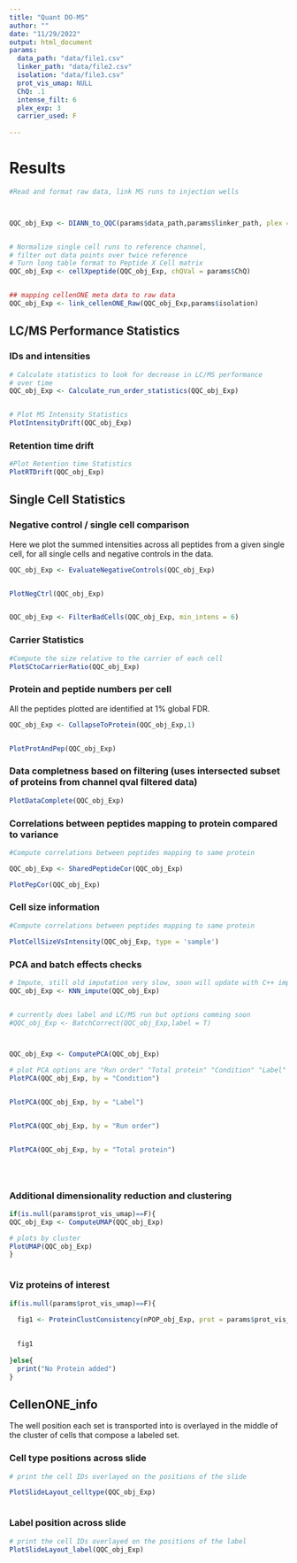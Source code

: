 ```yaml
---
title: "Quant DO-MS"
author: ""
date: "11/29/2022"
output: html_document
params:
  data_path: "data/file1.csv"
  linker_path: "data/file2.csv"
  isolation: "data/file3.csv"
  prot_vis_umap: NULL
  ChQ: .1
  intense_filt: 6
  plex_exp: 3
  carrier_used: F
  
---
```



# Results {.tabset}

```r

#Read and format raw data, link MS runs to injection wells



QQC_obj_Exp <- DIANN_to_QQC(params$data_path,params$linker_path, plex = params$plex_exp, carrier = params$carrier_used)


# Normalize single cell runs to reference channel, 
# filter out data points over twice reference
# Turn long table format to Peptide X Cell matrix
QQC_obj_Exp <- cellXpeptide(QQC_obj_Exp, chQVal = params$ChQ)


## mapping cellenONE meta data to raw data
QQC_obj_Exp <- link_cellenONE_Raw(QQC_obj_Exp,params$isolation)


```


## LC/MS Performance Statistics

### IDs and intensities
```r

# Calculate statistics to look for decrease in LC/MS performance
# over time
QQC_obj_Exp <- Calculate_run_order_statistics(QQC_obj_Exp)


# Plot MS Intensity Statistics
PlotIntensityDrift(QQC_obj_Exp)


```


### Retention time drift
```r

#Plot Retention time Statistics
PlotRTDrift(QQC_obj_Exp)


```


## Single Cell Statistics


### Negative control / single cell comparison

Here we plot the summed intensities across all peptides from a given single cell, for all single cells and negative controls in the data.
```r

QQC_obj_Exp <- EvaluateNegativeControls(QQC_obj_Exp)


PlotNegCtrl(QQC_obj_Exp)


QQC_obj_Exp <- FilterBadCells(QQC_obj_Exp, min_intens = 6)

```

### Carrier Statistics

```r

#Compute the size relative to the carrier of each cell
PlotSCtoCarrierRatio(QQC_obj_Exp)

```


### Protein and peptide numbers per cell

All the peptides plotted are identified at 1% global FDR. 

```r

QQC_obj_Exp <- CollapseToProtein(QQC_obj_Exp,1)


PlotProtAndPep(QQC_obj_Exp)

```


### Data completness based on filtering (uses intersected subset of proteins from channel qval filtered data)


```r

PlotDataComplete(QQC_obj_Exp)

```

### Correlations between peptides mapping to protein compared to variance

```r

#Compute correlations between peptides mapping to same protein

QQC_obj_Exp <- SharedPeptideCor(QQC_obj_Exp)

PlotPepCor(QQC_obj_Exp)


```


### Cell size information



```r

#Compute correlations between peptides mapping to same protein

PlotCellSizeVsIntensity(QQC_obj_Exp, type = 'sample')

```

### PCA and batch effects checks
```r

# Impute, still old imputation very slow, soon will update with C++ implementation
QQC_obj_Exp <- KNN_impute(QQC_obj_Exp)


# currently does label and LC/MS run but options comming soon
#QQC_obj_Exp <- BatchCorrect(QQC_obj_Exp,label = T)



QQC_obj_Exp <- ComputePCA(QQC_obj_Exp)

# plot PCA options are "Run order" "Total protein" "Condition" "Label"
PlotPCA(QQC_obj_Exp, by = "Condition")


PlotPCA(QQC_obj_Exp, by = "Label")


PlotPCA(QQC_obj_Exp, by = "Run order")


PlotPCA(QQC_obj_Exp, by = "Total protein")





```



### Additional dimensionality reduction and clustering


```r

if(is.null(params$prot_vis_umap)==F){
QQC_obj_Exp <- ComputeUMAP(QQC_obj_Exp)

# plots by cluster
PlotUMAP(QQC_obj_Exp)
}



```


### Viz proteins of interest
```r

if(is.null(params$prot_vis_umap)==F){
  
  fig1 <- ProteinClustConsistency(nPOP_obj_Exp, prot = params$prot_vis_umap, type = 'line')
  

  fig1
  
}else{
  print("No Protein added")
}


```









## CellenONE_info

The well position each set is transported into is overlayed in the middle of the cluster of cells that compose a labeled set.

### Cell type positions across slide
```r

# print the cell IDs overlayed on the positions of the slide

PlotSlideLayout_celltype(QQC_obj_Exp)



```

### Label position across slide
```r

# print the cell IDs overlayed on the positions of the label
PlotSlideLayout_label(QQC_obj_Exp)


```
